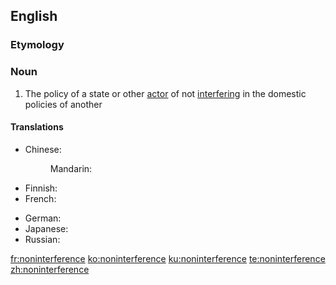 ==English==

===Etymology===
{{prefix|en|non|interference}}

===Noun===
{{en-noun|-|s}}

# The policy of a state or other [[actor]] of not [[interfere|interfering]] in the domestic policies of another

====Translations====
{{trans-top|policy of not interfering in the domestic policies of another}}
* Chinese:
*: Mandarin: {{t+|cmn|不干涉|tr=bùgānshè|sc=Hani}}
* Finnish: {{t|fi|puuttumattomuus}}
* French: {{t|fr|non-ingérence|f}}
{{trans-mid}}
* German: {{t|de|Nichteinmischung|f}}
* Japanese: {{t|ja|不干渉|tr=ふかんしょう, fukanshō|sc=Jpan}}
* Russian: {{t+|ru|невмеша́тельство|n}}
{{trans-bottom}}

[[fr:noninterference]]
[[ko:noninterference]]
[[ku:noninterference]]
[[te:noninterference]]
[[zh:noninterference]]